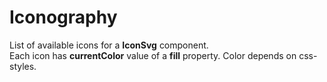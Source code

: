 

<Meta title="General/Iconography" />

# Iconography

List of available icons for a <b>IconSvg</b> component.<br/>
Each icon has <b>currentColor</b> value of a <b>fill</b> property. Color depends on css-styles.

<IconGallery>
  <IconItem name="add">
    <IconSvg name="add" />
  </IconItem>
  <IconItem name="adjust">
    <IconSvg name="adjust" />
  </IconItem>
  <IconItem name="air">
    <IconSvg name="air" />
  </IconItem>
  <IconItem name="airport-signal">
    <IconSvg name="airport-signal" />
  </IconItem>
  <IconItem name="alert">
    <IconSvg name="alert" />
  </IconItem>
  <IconItem name="approved">
    <IconSvg name="approved" />
  </IconItem>
  <IconItem name="arrow_left">
    <IconSvg name="arrow_left" />
  </IconItem>
  <IconItem name="arrow_right">
    <IconSvg name="arrow_right" />
  </IconItem>
  <IconItem name="arrow-keys">
    <IconSvg name="arrow-keys" />
  </IconItem>
  <IconItem name="arrow">
    <IconSvg name="arrow" />
  </IconItem>
  <IconItem name="arrowLeftBig">
    <IconSvg name="arrowLeftBig" />
  </IconItem>
  <IconItem name="astro">
    <IconSvg name="astro" />
  </IconItem>
  <IconItem name="astronaut_stars">
    <IconSvg name="astronaut_stars" />
  </IconItem>
  <IconItem name="astronaut">
    <IconSvg name="astronaut" />
  </IconItem>
  <IconItem name="bell">
    <IconSvg name="bell" />
  </IconItem>
  <IconItem name="bellRed">
    <IconSvg name="bellRed" />
  </IconItem>
  <IconItem name="bin">
    <IconSvg name="bin" />
  </IconItem>
  <IconItem name="blocks">
    <IconSvg name="blocks" />
  </IconItem>
  <IconItem name="bookmark">
    <IconSvg name="bookmark" />
  </IconItem>
  <IconItem name="calendar">
    <IconSvg name="calendar" />
  </IconItem>
  <IconItem name="calendarMinus">
    <IconSvg name="calendarMinus" />
  </IconItem>
  <IconItem name="call_connect">
    <IconSvg name="call_connect" />
  </IconItem>
  <IconItem name="call_disconnected">
    <IconSvg name="call_disconnected" />
  </IconItem>
  <IconItem name="camera">
    <IconSvg name="camera" />
  </IconItem>
  <IconItem name="cameraOff">
    <IconSvg name="cameraOff" />
  </IconItem>
  <IconItem name="cameraOn">
    <IconSvg name="cameraOn" />
  </IconItem>
  <IconItem name="chart">
    <IconSvg name="chart" />
  </IconItem>
  <IconItem name="chat">
    <IconSvg name="chat" />
  </IconItem>
  <IconItem name="check_large">
    <IconSvg name="check_large" />
  </IconItem>
  <IconItem name="check-on">
    <IconSvg name="check-on" />
  </IconItem>
  <IconItem name="check">
    <IconSvg name="check" />
  </IconItem>
  <IconItem name="checked">
      <IconSvg name="checked" />
    </IconItem>
  <IconItem name="checkmark">
    <IconSvg name="checkmark" />
  </IconItem>
  <IconItem name="chevron">
    <IconSvg name="chevron" />
  </IconItem>
  <IconItem name="chevron_down">
    <IconSvg name="chevron_down" />
  </IconItem>
  <IconItem name="chevron_left">
    <IconSvg name="chevron_left" />
  </IconItem>
  <IconItem name="chevron_right">
    <IconSvg name="chevron_right" />
  </IconItem>
  <IconItem name="chiro">
    <IconSvg name="chiro" />
  </IconItem>
  <IconItem name="clock-two">
    <IconSvg name="clock-two" />
  </IconItem>
  <IconItem name="clock">
    <IconSvg name="clock" />
  </IconItem>
  <IconItem name="close_large">
    <IconSvg name="close_large" />
  </IconItem>
  <IconItem name="close_small">
    <IconSvg name="close_small" />
  </IconItem>
  <IconItem name="collaboration">
    <IconSvg name="collaboration" />
  </IconItem>
  <IconItem name="collapse">
    <IconSvg name="collapse" />
  </IconItem>
  <IconItem name="collect">
    <IconSvg name="collect" />
  </IconItem>
  <IconItem name="connect">
    <IconSvg name="connect" />
  </IconItem>
  <IconItem name="controls">
    <IconSvg name="controls" />
  </IconItem>
  <IconItem name="copy_info">
    <IconSvg name="copy_info" />
  </IconItem>
  <IconItem name="copy">
    <IconSvg name="copy" />
  </IconItem>
  <IconItem name="cube">
    <IconSvg name="cube" />
  </IconItem>
  <IconItem name="cubicle">
    <IconSvg name="cubicle" />
  </IconItem>
  <IconItem name="cubicles">
    <IconSvg name="cubicles" />
  </IconItem>
  <IconItem name="denied">
    <IconSvg name="denied" />
  </IconItem>
  <IconItem name="direction-arrows">
    <IconSvg name="direction-arrows" />
  </IconItem>
  <IconItem name="discord">
    <IconSvg name="discord" />
  </IconItem>
  <IconItem name="document_add">
    <IconSvg name="document_add" />
  </IconItem>
  <IconItem name="document_info">
    <IconSvg name="document_info" />
  </IconItem>
  <IconItem name="document_request">
    <IconSvg name="document_request" />
  </IconItem>
  <IconItem name="document">
    <IconSvg name="document" />
  </IconItem>
  <IconItem name="drive">
    <IconSvg name="drive" />
  </IconItem>
  <IconItem name="edit">
    <IconSvg name="edit" />
  </IconItem>
  <IconItem name="ellipse">
    <IconSvg name="ellipse" />
  </IconItem>
  <IconItem name="email">
    <IconSvg name="email" />
  </IconItem>
  <IconItem name="enter">
    <IconSvg name="enter" />
  </IconItem>
  <IconItem name="enter_2">
    <IconSvg name="enter_2" />
  </IconItem>
  <IconItem name="exit">
    <IconSvg name="exit" />
  </IconItem>
  <IconItem name="expand_left_stop">
    <IconSvg name="expand_left_stop" />
  </IconItem>
  <IconItem name="expand_right_stop">
    <IconSvg name="expand_right_stop" />
  </IconItem>
  <IconItem name="expand">
    <IconSvg name="expand" />
  </IconItem>
  <IconItem name="explore">
    <IconSvg name="explore" />
  </IconItem>
  <IconItem name="facebook">
    <IconSvg name="facebook" />
  </IconItem>
  <IconItem name="favorite">
    <IconSvg name="favorite" />
  </IconItem>
  <IconItem name="feather">
    <IconSvg name="feather" />
  </IconItem>
  <IconItem name="figma">
    <IconSvg name="figma" />
  </IconItem>
  <IconItem name="file">
    <IconSvg name="file" />
  </IconItem>
  <IconItem name="flag">
    <IconSvg name="flag" />
  </IconItem>
  <IconItem name="fly-portal">
    <IconSvg name="fly-portal" />
  </IconItem>
  <IconItem name="fly-to">
    <IconSvg name="fly-to" />
  </IconItem>
  <IconItem name="fly-with-me">
    <IconSvg name="fly-with-me" />
  </IconItem>
  <IconItem name="full_alt_light">
    <IconSvg name="full_alt_light" />
  </IconItem>
  <IconItem name="fullscreen">
    <IconSvg name="fullscreen" />
  </IconItem>
  <IconItem name="gear">
    <IconSvg name="gear" />
  </IconItem>
  <IconItem name="go">
    <IconSvg name="go" />
  </IconItem>
  <IconItem name="grab-a-table">
    <IconSvg name="grab-a-table" />
  </IconItem>
  <IconItem name="group_add">
    <IconSvg name="group_add" />
  </IconItem>
  <IconItem name="group_chat">
    <IconSvg name="group_chat" />
  </IconItem>
  <IconItem name="group_remove">
    <IconSvg name="group_remove" />
  </IconItem>
  <IconItem name="group">
    <IconSvg name="group" />
  </IconItem>
  <IconItem name="hand_over">
    <IconSvg name="hand_over" />
  </IconItem>
  <IconItem name="hand_waiving">
    <IconSvg name="hand_waiving" />
  </IconItem>
  <IconItem name="hierarchy">
    <IconSvg name="hierarchy" />
  </IconItem>
  <IconItem name="high-five">
    <IconSvg name="high-five" />
  </IconItem>
  <IconItem name="home">
    <IconSvg name="home" />
  </IconItem>
  <IconItem name="idea">
    <IconSvg name="idea" />
  </IconItem>
  <IconItem name="info_2">
    <IconSvg name="info_2" />
  </IconItem>
  <IconItem name="info">
    <IconSvg name="info" />
  </IconItem>
  <IconItem name="instagram">
    <IconSvg name="instagram" />
  </IconItem>
  <IconItem name="invite-user">
    <IconSvg name="invite-user" />
  </IconItem>
  <IconItem name="king">
    <IconSvg name="king" />
  </IconItem>
  <IconItem name="kusama">
    <IconSvg name="kusama" />
  </IconItem>
  <IconItem name="leave-left">
    <IconSvg name="leave-left" />
  </IconItem>
  <IconItem name="leave">
    <IconSvg name="leave" />
  </IconItem>
  <IconItem name="lightbulb">
    <IconSvg name="lightbulb" />
  </IconItem>
  <IconItem name="lightningDuotone">
    <IconSvg name="lightningDuotone" />
  </IconItem>
  <IconItem name="lightningOutline">
    <IconSvg name="lightningOutline" />
  </IconItem>
  <IconItem name="link">
    <IconSvg name="link" />
  </IconItem>
  <IconItem name="linkedin">
    <IconSvg name="linkedin" />
  </IconItem>
  <IconItem name="live">
    <IconSvg name="live" />
  </IconItem>
  <IconItem name="locate">
    <IconSvg name="locate" />
  </IconItem>
  <IconItem name="location">
    <IconSvg name="location" />
  </IconItem>
  <IconItem name="locator">
    <IconSvg name="locator" />
  </IconItem>
  <IconItem name="lock">
    <IconSvg name="lock" />
  </IconItem>
  <IconItem name="locked">
    <IconSvg name="locked" />
  </IconItem>
  <IconItem name="logout">
    <IconSvg name="logout" />
  </IconItem>
  <IconItem name="marker">
    <IconSvg name="marker" />
  </IconItem>
  <IconItem name="meeting">
    <IconSvg name="meeting" />
  </IconItem>
  <IconItem name="menu_info">
    <IconSvg name="menu_info" />
  </IconItem>
  <IconItem name="message">
    <IconSvg name="message" />
  </IconItem>
  <IconItem name="microphoneOff">
    <IconSvg name="microphoneOff" />
  </IconItem>
  <IconItem name="microphoneOn">
    <IconSvg name="microphoneOn" />
  </IconItem>
  <IconItem name="minimap">
    <IconSvg name="minimap" />
  </IconItem>
  <IconItem name="minimise">
    <IconSvg name="minimise" />
  </IconItem>
  <IconItem name="miro">
    <IconSvg name="miro" />
  </IconItem>
  <IconItem name="mouse-pad">
    <IconSvg name="mouse-pad" />
  </IconItem>
  <IconItem name="move">
    <IconSvg name="move" />
  </IconItem>
  <IconItem name="music">
    <IconSvg name="music" />
  </IconItem>
  <IconItem name="my_location">
    <IconSvg name="my_location" />
  </IconItem>
  <IconItem name="navigate_2">
    <IconSvg name="navigate_2" />
  </IconItem>
  <IconItem name="navigate">
    <IconSvg name="navigate" />
  </IconItem>
  <IconItem name="no_fire">
    <IconSvg name="no_fire" />
  </IconItem>
  <IconItem name="non_visible">
    <IconSvg name="non_visible" />
  </IconItem>
  <IconItem name="notes">
    <IconSvg name="notes" />
  </IconItem>
  <IconItem name="notification">
    <IconSvg name="notification" />
  </IconItem>
  <IconItem name="options">
    <IconSvg name="options" />
  </IconItem>
  <IconItem name="paste_2">
    <IconSvg name="paste_2" />
  </IconItem>
  <IconItem name="paste">
    <IconSvg name="paste" />
  </IconItem>
  <IconItem name="pencil">
    <IconSvg name="pencil" />
  </IconItem>
  <IconItem name="people">
    <IconSvg name="people" />
  </IconItem>
  <IconItem name="person_2">
    <IconSvg name="person_2" />
  </IconItem>
  <IconItem name="person_add">
    <IconSvg name="person_add" />
  </IconItem>
  <IconItem name="person_idea">
    <IconSvg name="person_idea" />
  </IconItem>
  <IconItem name="person">
    <IconSvg name="person" />
  </IconItem>
  <IconItem name="photo_camera">
    <IconSvg name="photo_camera" />
  </IconItem>
  <IconItem name="picture_add">
    <IconSvg name="picture_add" />
  </IconItem>
  <IconItem name="picture_upload">
    <IconSvg name="picture_upload" />
  </IconItem>
  <IconItem name="pie_chart">
    <IconSvg name="pie_chart" />
  </IconItem>
  <IconItem name="pinterest">
    <IconSvg name="pinterest" />
  </IconItem>
  <IconItem name="planet">
    <IconSvg name="planet" />
  </IconItem>
  <IconItem name="plant">
    <IconSvg name="plant" />
  </IconItem>
  <IconItem name="play-button">
    <IconSvg name="play-button" />
  </IconItem>
  <IconItem name="play">
    <IconSvg name="play" />
  </IconItem>
  <IconItem name="play_two">
    <IconSvg name="play_two" />
  </IconItem>
  <IconItem name="pause">
    <IconSvg name="pause" />
  </IconItem>
  <IconItem name="player-backward">
    <IconSvg name="player-backward" />
  </IconItem>
  <IconItem name="player-forward">
    <IconSvg name="player-forward" />
  </IconItem>
  <IconItem name="player-mute">
    <IconSvg name="player-mute" />
  </IconItem>
  <IconItem name="player-pause">
    <IconSvg name="player-pause" />
  </IconItem>
  <IconItem name="player-unmute">
    <IconSvg name="player-unmute" />
  </IconItem>
  <IconItem name="polkadotprofile">
    <IconSvg name="polkadotprofile" />
  </IconItem>
  <IconItem name="presentation">
    <IconSvg name="presentation" />
  </IconItem>
  <IconItem name="profile_picture">
    <IconSvg name="profile_picture" />
  </IconItem>
  <IconItem name="profile">
    <IconSvg name="profile" />
  </IconItem>
  <IconItem name="q&a">
    <IconSvg name="q&a" />
  </IconItem>
  <IconItem name="question">
    <IconSvg name="question" />
  </IconItem>
  <IconItem name="questions">
    <IconSvg name="questions" />
  </IconItem>
  <IconItem name="qweasd">
    <IconSvg name="qweasd" />
  </IconItem>
  <IconItem name="rabbit_fill">
    <IconSvg name="rabbit_fill" />
  </IconItem>
  <IconItem name="rabbit">
    <IconSvg name="rabbit" />
  </IconItem>
  <IconItem name="record">
    <IconSvg name="record" />
  </IconItem>
  <IconItem name="record_stop">
    <IconSvg name="record_stop" />
  </IconItem>
  <IconItem name="redo">
    <IconSvg name="redo" />
  </IconItem>
  <IconItem name="refresh">
    <IconSvg name="refresh" />
  </IconItem>
  <IconItem name="remove-user">
    <IconSvg name="remove-user" />
  </IconItem>
  <IconItem name="requested">
    <IconSvg name="requested" />
  </IconItem>
  <IconItem name="reward">
    <IconSvg name="reward" />
  </IconItem>
  <IconItem name="rocket_flying">
    <IconSvg name="rocket_flying" />
  </IconItem>
  <IconItem name="rocket">
    <IconSvg name="rocket" />
  </IconItem>
  <IconItem name="screenshare">
    <IconSvg name="screenshare" />
  </IconItem>
  <IconItem name="search">
    <IconSvg name="search" />
  </IconItem>
  <IconItem name="send">
    <IconSvg name="send" />
  </IconItem>
  <IconItem name="settings">
    <IconSvg name="settings" />
  </IconItem>
  <IconItem name="share_location">
    <IconSvg name="share_location" />
  </IconItem>
  <IconItem name="share_screen">
    <IconSvg name="share_screen" />
  </IconItem>
  <IconItem name="share">
    <IconSvg name="share" />
  </IconItem>
  <IconItem name="shield-close">
    <IconSvg name="shield-close" />
  </IconItem>
  <IconItem name="shield-open">
    <IconSvg name="shield-open" />
  </IconItem>
  <IconItem name="shieldCheck">
    <IconSvg name="shieldCheck" />
  </IconItem>
  <IconItem name="shift-button">
    <IconSvg name="shift-button" />
  </IconItem>
  <IconItem name="skip">
    <IconSvg name="skip" />
  </IconItem>
  <IconItem name="skybox">
    <IconSvg name="skybox" />
  </IconItem>
  <IconItem name="slide_in">
    <IconSvg name="slide_in" />
  </IconItem>
  <IconItem name="smile">
    <IconSvg name="smile" />
  </IconItem>
  <IconItem name="smiley-face">
    <IconSvg name="smiley-face" />
  </IconItem>
  <IconItem name="solar-system">
    <IconSvg name="solar-system" />
  </IconItem>
  <IconItem name="sort">
    <IconSvg name="sort" />
  </IconItem>
  <IconItem name="sortOnAsc">
    <IconSvg name="sortOnAsc" />
  </IconItem>
  <IconItem name="sortOnDesc">
    <IconSvg name="sortOnDesc" />
  </IconItem>
  <IconItem name="sound_louder">
    <IconSvg name="sound_louder" />
  </IconItem>
  <IconItem name="sound_off">
    <IconSvg name="sound_off" />
  </IconItem>
  <IconItem name="sound_wave">
    <IconSvg name="sound_wave" />
  </IconItem>
  <IconItem name="sound">
    <IconSvg name="sound" />
  </IconItem>
  <IconItem name="space-bar">
    <IconSvg name="space-bar" />
  </IconItem>
  <IconItem name="square-light">
    <IconSvg name="square-light" />
  </IconItem>
  <IconItem name="stage_mode">
    <IconSvg name="stage_mode" />
  </IconItem>
  <IconItem name="stage">
    <IconSvg name="stage" />
  </IconItem>
  <IconItem name="stake">
    <IconSvg name="stake" />
  </IconItem>
  <IconItem name="star_favorite">
    <IconSvg name="star_favorite" />
  </IconItem>
  <IconItem name="star_small">
    <IconSvg name="star_small" />
  </IconItem>
  <IconItem name="star">
    <IconSvg name="star" />
  </IconItem>
  <IconItem name="starOn">
    <IconSvg name="starOn" />
  </IconItem>
  <IconItem name="stats">
    <IconSvg name="stats" />
  </IconItem>
  <IconItem name="status-2">
    <IconSvg name="status-2" />
  </IconItem>
  <IconItem name="status">
    <IconSvg name="status" />
  </IconItem>
  <IconItem name="stop">
    <IconSvg name="stop" />
  </IconItem>
  <IconItem name="talisman">
    <IconSvg name="talisman" />
  </IconItem>
  <IconItem name="coinbase">
    <IconSvg name="coinbase" />
  </IconItem>
  <IconItem name="metamask">
      <IconSvg name="metamask" />
    </IconItem>
  <IconItem name="talk">
    <IconSvg name="talk" />
  </IconItem>
  <IconItem name="telescope_2">
    <IconSvg name="telescope_2" />
  </IconItem>
  <IconItem name="tiles">
    <IconSvg name="tiles" />
  </IconItem>
  <IconItem name="time">
    <IconSvg name="time" />
  </IconItem>
  <IconItem name="transmit">
    <IconSvg name="transmit" />
  </IconItem>
  <IconItem name="trash">
    <IconSvg name="trash" />
  </IconItem>
  <IconItem name="twitter">
    <IconSvg name="twitter" />
  </IconItem>
  <IconItem name="typing">
    <IconSvg name="typing" />
  </IconItem>
  <IconItem name="undo">
    <IconSvg name="undo" />
  </IconItem>
  <IconItem name="upload">
    <IconSvg name="upload" />
  </IconItem>
  <IconItem name="user-network">
    <IconSvg name="user-network" />
  </IconItem>
  <IconItem name="vector">
    <IconSvg name="vector" />
  </IconItem>
  <IconItem name="vibe">
    <IconSvg name="vibe" />
  </IconItem>
  <IconItem name="video_upload">
    <IconSvg name="video_upload" />
  </IconItem>
  <IconItem name="vimeo">
    <IconSvg name="vimeo" />
  </IconItem>
  <IconItem name="visible">
    <IconSvg name="visible" />
  </IconItem>
  <IconItem name="voice_chat">
    <IconSvg name="voice_chat" />
  </IconItem>
  <IconItem name="wallet">
    <IconSvg name="wallet" />
  </IconItem>
  <IconItem name="warning">
    <IconSvg name="warning" />
  </IconItem>
  <IconItem name="warning2">
    <IconSvg name="warning2" />
  </IconItem>
  <IconItem name="whitelist">
    <IconSvg name="whitelist" />
  </IconItem>
  <IconItem name="youtube">
    <IconSvg name="youtube" />
  </IconItem>
</IconGallery>
